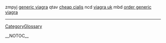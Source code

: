 zmpyj <a href=" http://www.chaco.gov.ar/meccyt/subsecyt/_act1/00000335.htm ">generic viagra</a> qtav <a href=" http://www.chaco.gov.ar/meccyt/subsecyt/_act1/00000336.htm ">cheap cialis</a> ncd <a href=" http://www.forourbano.gov.ar/_forodisc/00000ac4.htm ">viagra uk</a> mbd <a href=" http://www.forourbano.gov.ar/_forodisc/00000ac8.htm ">order generic viagra</a>
----
[[CategoryGlossary]]

__NOTOC__